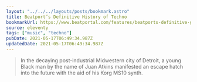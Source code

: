 ```yaml
---
layout: "../../../layouts/posts/bookmark.astro"
title: Beatport’s Definitive History of Techno
bookmarkUrl: https://www.beatportal.com/features/beatports-definitive-guide-to-techno/
source: eleventy
tags: ["music", "techno"]
pubDate: 2021-05-17T06:49:34.987Z
updatedDate: 2021-05-17T06:49:34.987Z
---
```


> In the decaying post-industrial Midwestern city of Detroit, a young Black man by the name of Juan Atkins manifested an escape hatch into the future with the aid of his Korg MS10 synth.
